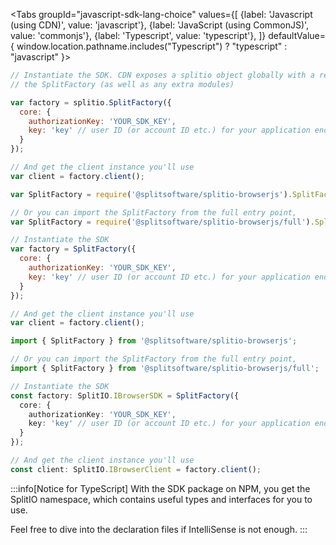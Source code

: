 
<!-- span>{ window.location.pathname.includes("Java") ? "java" : "kotlin" }</span -->

<Tabs
  groupId="javascript-sdk-lang-choice"
  values={[
    {label: 'Javascript (using CDN)', value: 'javascript'},
    {label: 'JavaScript (using CommonJS)', value: 'commonjs'},
    {label: 'Typescript', value: 'typescript'},
  ]} defaultValue={ window.location.pathname.includes("Typescript") ? "typescript" : "javascript" }>
  <TabItem value="javascript">

```javascript
// Instantiate the SDK. CDN exposes a splitio object globally with a reference to
// the SplitFactory (as well as any extra modules)

var factory = splitio.SplitFactory({
  core: {
    authorizationKey: 'YOUR_SDK_KEY',
    key: 'key' // user ID (or account ID etc.) for your application end user
  }
});

// And get the client instance you'll use
var client = factory.client();
```

  </TabItem>
  <TabItem value="commonjs">

```javascript
var SplitFactory = require('@splitsoftware/splitio-browserjs').SplitFactory;

// Or you can import the SplitFactory from the full entry point,
var SplitFactory = require('@splitsoftware/splitio-browserjs/full').SplitFactory;

// Instantiate the SDK
var factory = SplitFactory({
  core: {
    authorizationKey: 'YOUR_SDK_KEY',
    key: 'key' // user ID (or account ID etc.) for your application end user
  }
});

// And get the client instance you'll use
var client = factory.client();
```

  </TabItem>
  <TabItem value="typescript">

```typescript
import { SplitFactory } from '@splitsoftware/splitio-browserjs';

// Or you can import the SplitFactory from the full entry point,
import { SplitFactory } from '@splitsoftware/splitio-browserjs/full';

// Instantiate the SDK
const factory: SplitIO.IBrowserSDK = SplitFactory({
  core: {
    authorizationKey: 'YOUR_SDK_KEY',
    key: 'key' // user ID (or account ID etc.) for your application end user
  }
});

// And get the client instance you'll use
const client: SplitIO.IBrowserClient = factory.client();
```

:::info[Notice for TypeScript]
With the SDK package on NPM, you get the SplitIO namespace, which contains useful types and interfaces for you to use.

Feel free to dive into the declaration files if IntelliSense is not enough.
:::
  </TabItem>
</Tabs>